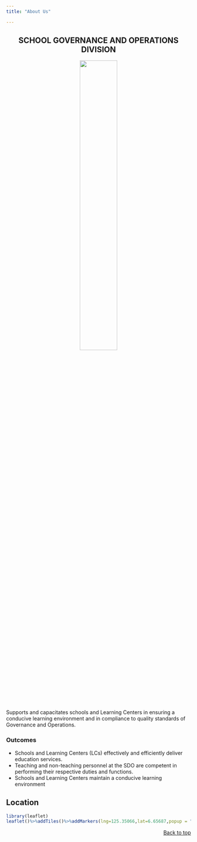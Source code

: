 ```yaml
---
title: "About Us"

---
```

<center>
## **SCHOOL GOVERNANCE AND OPERATIONS DIVISION**
</center>

<center>
![](sgod.png){width=45%}
</center>


Supports and capacitates schools and Learning Centers in ensuring a conducive learning environment and in compliance to quality standards of Governance and Operations.

  
### **Outcomes**
  
  + Schools and Learning Centers (LCs) effectively and efficiently deliver education services.
  + Teaching and non-teaching personnel at the SDO are competent in performing their respective duties and functions.
  + Schools and Learning Centers maintain a conducive learning environment
  

## Location

```r
library(leaflet)
leaflet()%>%addTiles()%>%addMarkers(lng=125.35066,lat=6.65687,popup = "Schools Division Office - Davao del Sur")
```

<p align="right">
<a href="#top">Back to top</a>
</p>

